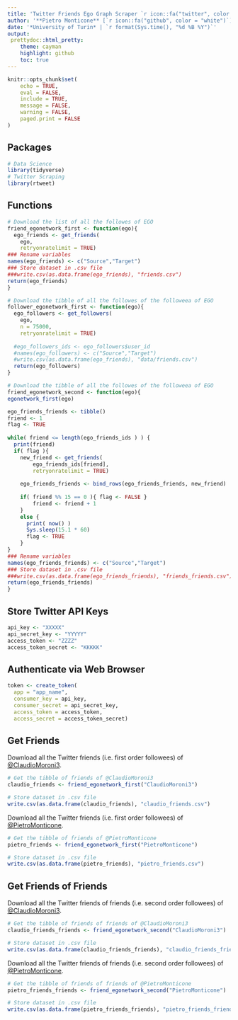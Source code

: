 ```yaml
---
title: 'Twitter Friends Ego Graph Scraper `r icon::fa("twitter", color = "white", size = 1)`'
author: '**Pietro Monticone** [`r icon::fa("github", color = "white")`](https://github.com/pitmonticone) | **Claudio Moroni** [`r icon::fa("github", color = "white")`](https://github.com/claudio20497) | **Davide Orsenigo** [`r icon::fa("github", color = "white")`](https://github.com/dadorse)'
date: '*University of Turin* | `r format(Sys.time(), "%d %B %Y")`'
output:
 prettydoc::html_pretty:
    theme: cayman
    highlight: github
    toc: true
---
```


```r
knitr::opts_chunk$set(
	echo = TRUE,
	eval = FALSE,
	include = TRUE,
	message = FALSE,
	warning = FALSE,
	paged.print = FALSE
)
```

## **Packages** 

```r
# Data Science
library(tidyverse)
# Twitter Scraping
library(rtweet)
```

## **Functions**

```r
# Download the list of all the followes of EGO
friend_egonetwork_first <- function(ego){
  ego_friends <- get_friends(
    ego,
    retryonratelimit = TRUE)
### Rename variables
names(ego_friends) <- c("Source","Target")
### Store dataset in .csv file 
###write.csv(as.data.frame(ego_friends), "friends.csv")
return(ego_friends)
}

# Download the tibble of all the followes of the followeea of EGO
follower_egonetwork_first <- function(ego){
  ego_followers <- get_followers(
    ego,
    n = 75000,
    retryonratelimit = TRUE)
  
  #ego_followers_ids <- ego_followers$user_id
  #names(ego_followers) <- c("Source","Target")
  #write.csv(as.data.frame(ego_friends), "data/friends.csv")
  return(ego_followers)
}

# Download the tibble of all the followes of the followeea of EGO
friend_egonetwork_second <- function(ego){
egonetwork_first(ego)

ego_friends_friends <- tibble()
friend <- 1
flag <- TRUE
  
while( friend <= length(ego_friends_ids ) ) {
  print(friend)
  if( flag ){ 
    new_friend <- get_friends(
        ego_friends_ids[friend],
        retryonratelimit = TRUE)
    
    ego_friends_friends <- bind_rows(ego_friends_friends, new_friend) 
      
    if( friend %% 15 == 0 ){ flag <- FALSE } 
        friend <- friend + 1
    }
    else {
      print( now() )
      Sys.sleep(15.1 * 60)
      flag <- TRUE 
    } 
}
### Rename variables 
names(ego_friends_friends) <- c("Source","Target")
### Store dataset in .csv file 
###write.csv(as.data.frame(ego_friends_friends), "friends_friends.csv")
return(ego_friends_friends)
}
```

## **Store Twitter API Keys**

```r
api_key <- "XXXXX"
api_secret_key <- "YYYYY"
access_token <- "ZZZZ"
access_token_secret <- "KKKKK"
```

## **Authenticate via Web Browser** 

```r
token <- create_token(
  app = "app_name",
  consumer_key = api_key,
  consumer_secret = api_secret_key,
  access_token = access_token,
  access_secret = access_token_secret)
```

## **Get Friends**

Download all the Twitter friends (i.e. first order followees) of [\@ClaudioMoroni3](https://twitter.com/ClaudioMoroni3).

```r
# Get the tibble of friends of @ClaudioMoroni3
claudio_friends <- friend_egonetwork_first("ClaudioMoroni3")

# Store dataset in .csv file 
write.csv(as.data.frame(claudio_friends), "claudio_friends.csv")
```

Download all the Twitter friends (i.e. first order followees) of [\@PietroMonticone](https://twitter.com/PietroMonticone).

```r
# Get the tibble of friends of @PietroMonticone
pietro_friends <- friend_egonetwork_first("PietroMonticone")

# Store dataset in .csv file 
write.csv(as.data.frame(pietro_friends), "pietro_friends.csv")
```

## **Get Friends of Friends**

Download all the Twitter friends of friends (i.e. second order followees) of [\@ClaudioMoroni3](https://twitter.com/ClaudioMoroni3).

```r
# Get the tibble of friends of friends of @ClaudioMoroni3
claudio_friends_friends <- friend_egonetwork_second("ClaudioMoroni3")

# Store dataset in .csv file 
write.csv(as.data.frame(claudio_friends_friends), "claudio_friends_friends.csv")
```

Download all the Twitter friends of friends (i.e. second order followees) of [\@PietroMonticone](https://twitter.com/PietroMonticone).

```r
# Get the tibble of friends of friends of @PietroMonticone
pietro_friends_friends <- friend_egonetwork_second("PietroMonticone")

# Store dataset in .csv file 
write.csv(as.data.frame(pietro_friends_friends), "pietro_friends_friends.csv")
```
